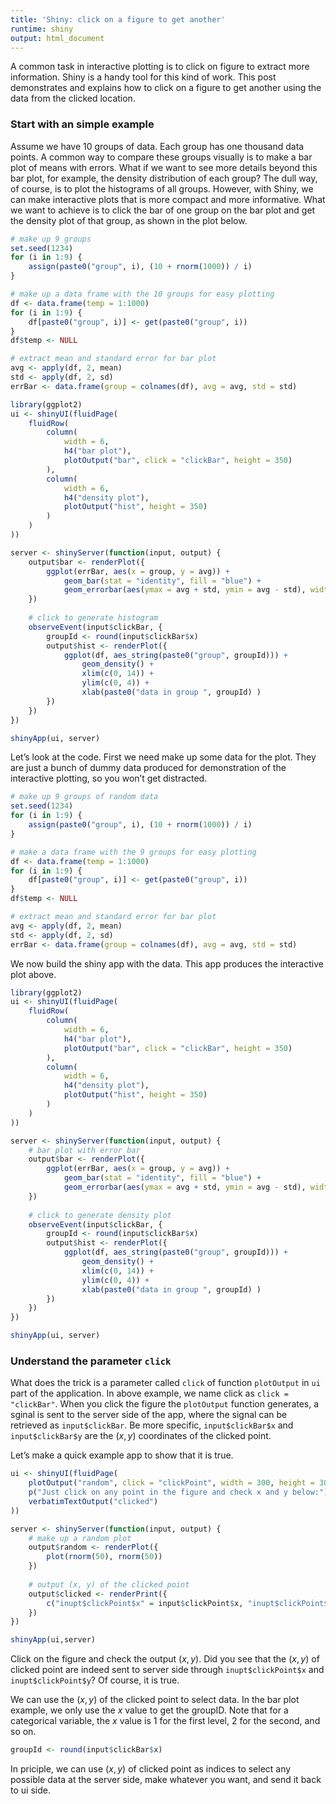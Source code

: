 ```yaml
---
title: 'Shiny: click on a figure to get another'
runtime: shiny
output: html_document
---
```

A common task in interactive plotting is to click on figure to extract more information. Shiny is a handy tool for this kind of work. This post demonstrates and explains how to click on a figure to get another using the data from the clicked location. 

### Start with an simple example
Assume we have 10 groups of data. Each group has one thousand data points. A common way to compare these groups visually is to make a bar plot of means with errors. What if we want to see more details beyond this bar plot, for example, the density distribution of each group? The dull way, of course, is to plot the histograms of all groups. However, with Shiny, we can make interactive plots that is more compact and more informative. What we want to achieve is to click the bar of one group on the bar plot and get the density plot of that group, as shown in the plot below.

```r
# make up 9 groups
set.seed(1234)
for (i in 1:9) {
    assign(paste0("group", i), (10 + rnorm(1000)) / i)
}

# make up a data frame with the 10 groups for easy plotting
df <- data.frame(temp = 1:1000)
for (i in 1:9) {
    df[paste0("group", i)] <- get(paste0("group", i))
}
df$temp <- NULL

# extract mean and standard error for bar plot
avg <- apply(df, 2, mean)
std <- apply(df, 2, sd)
errBar <- data.frame(group = colnames(df), avg = avg, std = std)
```


```r
library(ggplot2)
ui <- shinyUI(fluidPage(
    fluidRow(
        column(
            width = 6,
            h4("bar plot"),
            plotOutput("bar", click = "clickBar", height = 350)
        ),
        column(
            width = 6,
            h4("density plot"),
            plotOutput("hist", height = 350)
        )
    )
))

server <- shinyServer(function(input, output) {
    output$bar <- renderPlot({
        ggplot(errBar, aes(x = group, y = avg)) + 
            geom_bar(stat = "identity", fill = "blue") + 
            geom_errorbar(aes(ymax = avg + std, ymin = avg - std), width = 0.25)
    })
    
    # click to generate histogram
    observeEvent(input$clickBar, {
        groupId <- round(input$clickBar$x)
        output$hist <- renderPlot({
            ggplot(df, aes_string(paste0("group", groupId))) +
                geom_density() +
                xlim(c(0, 14)) +
                ylim(c(0, 4)) +
                xlab(paste0("data in group ", groupId) )
        })
    })
})

shinyApp(ui, server)
```

Let's look at the code. First we need make up some data for the plot. They are just a bunch of dummy data produced for demonstration of the interactive plotting, so you won't get distracted.

```r
# make up 9 groups of random data
set.seed(1234)
for (i in 1:9) {
    assign(paste0("group", i), (10 + rnorm(1000)) / i)
}

# make a data frame with the 9 groups for easy plotting
df <- data.frame(temp = 1:1000)
for (i in 1:9) {
    df[paste0("group", i)] <- get(paste0("group", i))
}
df$temp <- NULL

# extract mean and standard error for bar plot
avg <- apply(df, 2, mean)
std <- apply(df, 2, sd)
errBar <- data.frame(group = colnames(df), avg = avg, std = std)
```

We now build the shiny app with the data. This app produces the interactive plot above.
```r
library(ggplot2)
ui <- shinyUI(fluidPage(
    fluidRow(
        column(
            width = 6,
            h4("bar plot"),
            plotOutput("bar", click = "clickBar", height = 350)
        ),
        column(
            width = 6,
            h4("density plot"),
            plotOutput("hist", height = 350)
        )
    )
))

server <- shinyServer(function(input, output) {
    # bar plot with error bar
    output$bar <- renderPlot({
        ggplot(errBar, aes(x = group, y = avg)) + 
            geom_bar(stat = "identity", fill = "blue") + 
            geom_errorbar(aes(ymax = avg + std, ymin = avg - std), width = 0.25)
    })
    
    # click to generate density plot
    observeEvent(input$clickBar, {
        groupId <- round(input$clickBar$x)
        output$hist <- renderPlot({
            ggplot(df, aes_string(paste0("group", groupId))) +
                geom_density() +
                xlim(c(0, 14)) +
                ylim(c(0, 4)) +
                xlab(paste0("data in group ", groupId) )
        })
    })
})

shinyApp(ui, server)
```


### Understand the parameter ``click``
What does the trick is a parameter called ``click`` of function ``plotOutput`` in ``ui`` part of the application. In above example, we name click as ``click = "clickBar"``. When you click the figure the ``plotOutput`` function generates, a sginal is sent to the server side of the app, where the signal can be retrieved as ``input$clickBar``. Be more specific, ``input$clickBar$x`` and ``input$clickBar$y`` are the $(x, y)$ coordinates of the clicked point. 

Let's make a quick example app to show that it is true.
```r
ui <- shinyUI(fluidPage(
    plotOutput("random", click = "clickPoint", width = 300, height = 300),
    p("Just click on any point in the figure and check x and y below:"),
    verbatimTextOutput("clicked")
))

server <- shinyServer(function(input, output) {
    # make up a random plot
    output$random <- renderPlot({
        plot(rnorm(50), rnorm(50))
    })
    
    # output (x, y) of the clicked point
    output$clicked <- renderPrint({
        c("inupt$clickPoint$x" = input$clickPoint$x, "inupt$clickPoint$y" = input$clickPoint$y)
    })
})

shinyApp(ui,server)
```

Click on the figure and check the output $(x, y)$. Did you see that the $(x, y)$ of clicked point are indeed sent to server side through ``inupt$clickPoint$x`` and ``inupt$clickPoint$y``? Of course, it is true. 

We can use the $(x, y)$ of the clicked point to select data. In the bar plot example, we only use the $x$ value to get the groupID. Note that for a categorical variable, the $x$ value is 1 for the first level, 2 for the second, and so on. 
```r
groupId <- round(input$clickBar$x)
```

In priciple, we can use $(x, y)$ of clicked point as indices to select any possible data at the server side, make whatever you want, and send it back to ui side.

